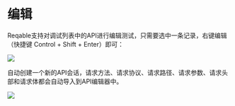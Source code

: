 # 编辑


Reqable支持对调试列表中的API进行编辑测试，只需要选中一条记录，右键编辑（快捷键 <Shortcut>Control + Shift + Enter</Shortcut>）即可：

![](arts/compose_01.png)

自动创建一个新的API会话，请求方法、请求协议、请求路径、请求参数、请求头部和请求体都会自动导入到API编辑器中。

![](arts/compose_02.png)